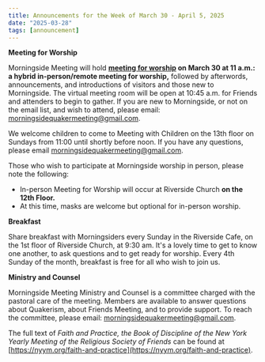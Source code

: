 ```yaml
---
title: Announcements for the Week of March 30 - April 5, 2025
date: "2025-03-28"
tags: [announcement]
---
```


**Meeting for Worship**

Morningside Meeting will hold **[meeting for worship](/worship) on March 30 at 11 a.m.: a hybrid in-person/remote meeting for worship,** followed by afterwords, announcements, and introductions of visitors and those new to Morningside. The virtual meeting room will be open at 10:45 a.m. for Friends and attenders to begin to gather. If you are new to Morningside, or not on the email list, and wish to attend, please email: morningsidequakermeeting@gmail.com.

We welcome children to come to Meeting with Children on the 13th floor on Sundays from 11:00 until shortly before noon. If you have any questions, please email morningsidequakermeeting@gmail.com.

Those who wish to participate at Morningside worship in person, please note the following:

- In-person Meeting for Worship will occur at Riverside Church **on the 12th Floor.**
- At this time, masks are welcome but optional for in-person worship.

**Breakfast**

Share breakfast with Morningsiders every Sunday in the Riverside Cafe, on the 1st floor of Riverside Church, at 9:30 am. It's a lovely time to get to know one another, to ask questions and to get ready for worship. Every 4th Sunday of the month, breakfast is free for all who wish to join us.

**Ministry and Counsel**

Morningside Meeting Ministry and Counsel is a committee charged with the pastoral care of the meeting. Members are available to answer questions about Quakerism, about Friends Meeting, and to provide support. To reach the committee, please email: morningsidequakermeeting@gmail.com.

The full text of _Faith and Practice, the Book of Discipline of the New York Yearly Meeting of the Religious Society of Friends_ can be found at [https://nyym.org/faith-and-practice](https://nyym.org/faith-and-practice).
